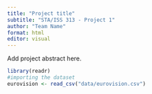 ```yaml
---
title: "Project title"
subtitle: "STA/ISS 313 - Project 1"
author: "Team Name"
format: html
editor: visual
---
```


Add project abstract here.

```r
library(readr)
#importing the dataset
eurovision <- read_csv("data/eurovision.csv")
```

